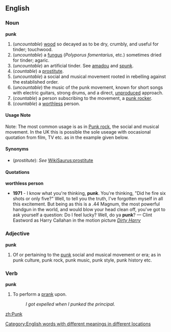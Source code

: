 ==English==
{{wikipedia}}
===Noun===
'''punk'''
# (''uncountable'') [[wood]] so decayed as to be dry, crumbly, and useful for tinder; touchwood.
# (''uncountable'') a [[fungus]] (''Polyporus fomentarius'', etc.) sometimes dried for tinder; agaric.
# (''uncountable'') an artificial tinder. See [[amadou]] and [[spunk]].
# (''countable'') a [[prostitute]].
# (''uncountable'') a social and musical movement rooted in rebelling against the established order.
# (''uncountable'') the music of the punk movement, known for short songs with electric guitars, strong drums, and a direct, [[unproduced]] approach. 
# (''countable'') a person subscribing to the movement, a [[punk rocker]].
# (''countable'') a [[worthless]] person.

====Usage Note====
Note: The most common usage is as in [[Punk rock]], the social and musical movement. In the UK this is possible the sole useage with oocasional quotation from film, TV etc. as in the example given below.

====Synonyms====
*(''prostitute''): ''See'' [[WikiSaurus:prostitute]]

====Quotations====
'''worthless person'''
*'''1971''' - I know what you're thinking, '''punk'''. You're thinking, "Did he fire six shots or only five?" Well, to tell you the truth, I've forgotten myself in all this excitement. But being as this is a .44 Magnum, the most powerful handgun in the world, and would blow your head clean off, you've got to ask yourself a question: Do I feel lucky? Well, do ya '''punk'''? &mdash; Clint Eastword as Harry Callahan in the motion picture ''[[w:Dirty Harry|Dirty Harry]]''


===Adjective===
'''punk'''
# Of or pertaining to the [[punk]] social and musical movement or era; as in punk culture, punk rock, punk music, punk style, punk history etc.

===Verb===
'''punk'''

# To perform a [[prank]] upon.
#: ''I got expelled when I punked the principal.''
[[zh:Punk]]

[[Category:English words with different meanings in different locations]]